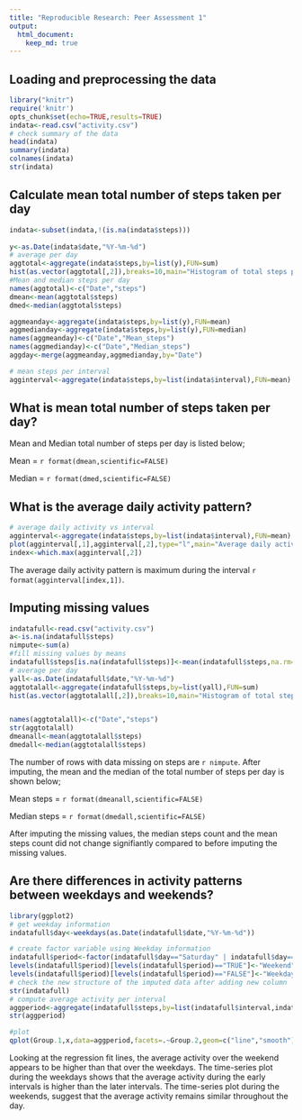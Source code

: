 ```yaml
---
title: "Reproducible Research: Peer Assessment 1"
output: 
  html_document:
    keep_md: true
---
```



## Loading and preprocessing the data

```r
library("knitr")
require('knitr')
opts_chunk$set(echo=TRUE,results=TRUE)
indata<-read.csv("activity.csv")
# check summary of the data
head(indata)
summary(indata)
colnames(indata)
str(indata)

```
## Calculate mean total number of steps taken per day
```r
indata<-subset(indata,!(is.na(indata$steps)))
                                 
y<-as.Date(indata$date,"%Y-%m-%d")
# average per day
aggtotal<-aggregate(indata$steps,by=list(y),FUN=sum)
hist(as.vector(aggtotal[,2]),breaks=10,main="Histogram of total steps per day",xlab="Total steps per day", ylab="Frequency")
#Mean and median steps per day
names(aggtotal)<-c("Date","steps")
dmean<-mean(aggtotal$steps)
dmed<-median(aggtotal$steps)

aggmeanday<-aggregate(indata$steps,by=list(y),FUN=mean)
aggmedianday<-aggregate(indata$steps,by=list(y),FUN=median)
names(aggmeanday)<-c("Date","Mean_steps")
names(aggmedianday)<-c("Date","Median_steps")
aggday<-merge(aggmeanday,aggmedianday,by="Date")

# mean steps per interval
agginterval<-aggregate(indata$steps,by=list(indata$interval),FUN=mean)


```

## What is mean total number of steps taken per day?
Mean and Median total number of steps per day is listed below;

Mean = `r format(dmean,scientific=FALSE)`

Median = `r format(dmed,scientific=FALSE)`

## What is the average daily activity pattern?

```r
# average daily activity vs interval
agginterval<-aggregate(indata$steps,by=list(indata$interval),FUN=mean)
plot(agginterval[,1],agginterval[,2],type="l",main="Average daily activity pattern",xlab="five minute interval",ylab="Average steps")
index<-which.max(agginterval[,2])

```
The average daily activity pattern is maximum during the interval `r format(agginterval[index,1])`.

## Imputing missing values
```r
indatafull<-read.csv("activity.csv")
a<-is.na(indatafull$steps)
nimpute<-sum(a)
#fill missing values by means
indatafull$steps[is.na(indatafull$steps)]<-mean(indatafull$steps,na.rm=TRUE)
# average per day
yall<-as.Date(indatafull$date,"%Y-%m-%d")
aggtotalall<-aggregate(indatafull$steps,by=list(yall),FUN=sum)
hist(as.vector(aggtotalall[,2]),breaks=10,main="Histogram of total steps per day after Imputing",xlab="Total steps per day", ylab="Frequency")


names(aggtotalall)<-c("Date","steps")
str(aggtotalall)
dmeanall<-mean(aggtotalall$steps)
dmedall<-median(aggtotalall$steps)
```
The number of rows with data missing on steps are `r nimpute`.
After imputing, the mean and the median of the total number of steps per day is  shown below;

Mean steps = `r format(dmeanall,scientific=FALSE)`

Median steps = `r format(dmedall,scientific=FALSE)`


After imputing the missing values, the median steps count and the mean steps count did not change signifiantly compared to before imputing the missing values.

## Are there differences in activity patterns between weekdays and weekends?
```r
library(ggplot2)
# get weekday information
indatafull$day<-weekdays(as.Date(indatafull$date,"%Y-%m-%d"))

# create factor variable using Weekday information
indatafull$period<-factor(indatafull$day=="Saturday" | indatafull$day=="Sunday")
levels(indatafull$period)[levels(indatafull$period)=="TRUE"]<-"Weekend"
levels(indatafull$period)[levels(indatafull$period)=="FALSE"]<-"Weekday"
# check the new structure of the imputed data after adding new column
str(indatafull)
# compute average activity per interval
aggperiod<-aggregate(indatafull$steps,by=list(indatafull$interval,indatafull$period),FUN=mean)
str(aggperiod)

#plot
qplot(Group.1,x,data=aggperiod,facets=.~Group.2,geom=c("line","smooth"),method="lm",main="Comparison of activity over Weekend and Weekdays",xlab="Interval",ylab="Average steps")


```

Looking at the regression fit lines, the average activity over the weekend appears to be higher than that over the weekdays. The time-series plot during the weekdays shows that the average activity during the early intervals is higher than the later intervals. The time-series plot during the weekends, suggest that the average activity remains similar throughout the day.

